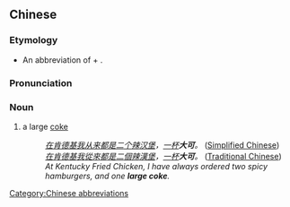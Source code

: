 ==Chinese==
{{zh-forms}}

===Etymology===
* An abbreviation of {{zh-l|大杯|large cup}} + {{zh-l|可樂|cola}}.

===Pronunciation===
{{zh-pron
|m=dàkě
|cat=n
}}

===Noun===
{{zh-noun}}

# a large [[coke]]
#: ''[[在]][[肯德基]][[我]][[从来]][[都]][[是]][[二]][[个]][[辣]][[汉堡]]，[[一]][[杯]]'''大可'''。'' ([[Simplified Chinese]])
#: ''[[在]][[肯德基]][[我]][[從來]][[都]][[是]][[二]][[個]][[辣]][[汉堡|漢堡]]，[[一]][[杯]]'''大可'''。'' ([[Traditional Chinese]])
#: ''At Kentucky Fried Chicken, I have always ordered two spicy hamburgers, and one '''large coke'''.''

{{zh-cat|Beverages}}
[[Category:Chinese abbreviations]]